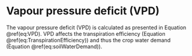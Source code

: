 

# Vapour pressure deficit (VPD) 


The vapour pressure deficit (VPD) is calculated as presented in Equation \@ref(eq:VPD).
VPD affects the transpiration efficiency (Equation \@ref(eq:TranspirationEfficiency))
and thus the crop water demand (Equation \@ref(eq:soilWaterDemand)). 
